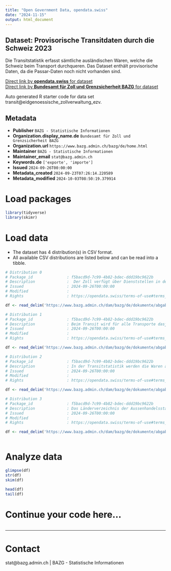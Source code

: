 ```yaml
---
title: "Open Government Data, opendata.swiss"
date: "2024-11-15"
output: html_document
---
```


## Dataset: Provisorische Transitdaten durch die Schweiz 2023

Die Transitstatistik erfasst sämtliche ausländischen Waren, welche die Schweiz beim Transport durchqueren. Das Dataset enthält provisorische Daten, da die Passar-Daten noch nicht vorhanden sind.

[Direct link by **opendata.swiss** for dataset](https://opendata.swiss/de/dataset/transit_data)<br>
[Direct link by **Bundesamt für Zoll und Grenzsicherheit BAZG** for dataset](https://www.bazg.admin.ch/bazg/de/home/themen/schweizerische-aussenhandelsstatistik/daten/verkehrmittel.html)

Auto generated R starter code for data set transit@eidgenoessische_zollverwaltung_ezv.

## Metadata

- **Publisher** `BAZG - Statistische Informationen`
- **Organization.display_name.de** `Bundesamt für Zoll und Grenzsicherheit BAZG`
- **Organization.url** `https://www.bazg.admin.ch/bazg/de/home.html`
- **Maintainer** `BAZG - Statistische Informationen`
- **Maintainer_email** `stat@bazg.admin.ch`
- **Keywords.de** `['exporte', 'importe']`
- **Issued** `2024-09-26T00:00:00`
- **Metadata_created** `2024-09-23T07:26:14.220589`
- **Metadata_modified** `2024-10-03T08:50:19.379914`


# Load packages

```r

library(tidyverse)
library(skimr)

```

# Load data

-   The dataset has 4 distribution(s) in CSV format.
-   All available CSV distributions are listed below and can be read into a tibble.

```r

# Distribution 0
# Package_id               : f5bacd9d-7c99-4b82-bdec-ddd19bc9622b
# Description              :  Der Zoll verfügt über Dienststellen in der ganzen Schweiz. Im Dienststellenverzeichnis finden Sie alle Dienststellen mit den jeweiligen Informationen.
# Issued                   : 2024-09-26T00:00:00
# Modified                 : 
# Rights                   : https://opendata.swiss/terms-of-use#terms_by_ask

df <- read_delim('https://www.bazg.admin.ch/dam/bazg/de/dokumente/abgaben/aussenhandelstatistik/diffusion/Daten/Verkehrsmittel/ogd_zollstellen_transit.csv.download.csv/ogd_zollstellen_transit.csv')

# Distribution 1
# Package_id               : f5bacd9d-7c99-4b82-bdec-ddd19bc9622b
# Description              : Beim Transit wird für alle Transporte dasjenige Verkehrsmittel aufgeführt, mit welchem die längste Wegstrecke innerhalb der Schweiz zurückgelegt wurde. Der Transit kann entweder auf der Schiene, Strasse oder per Pipeline erfolgen. Nicht erfasst werden Transite im Schiffs- und Luftverkehr.
# Issued                   : 2024-09-26T00:00:00
# Modified                 : 
# Rights                   : https://opendata.swiss/terms-of-use#terms_by_ask

df <- read_delim('https://www.bazg.admin.ch/dam/bazg/de/dokumente/abgaben/aussenhandelstatistik/diffusion/Daten/Verkehrsmittel/ogd_verkehrstraeger_transit.csv.download.csv/ogd_verkehrstraeger_transit.csv')

# Distribution 2
# Package_id               : f5bacd9d-7c99-4b82-bdec-ddd19bc9622b
# Description              : In der Transitstatistik werden die Waren auf Basis von einer für die Schweiz spezifischen Nomenklatur klassifiziert. Die in der Zollanmeldung verfügbare Warenbeschreibung ermöglicht diese Klassifizierung.
# Issued                   : 2024-09-26T00:00:00
# Modified                 : 
# Rights                   : https://opendata.swiss/terms-of-use#terms_by_ask

df <- read_delim('https://www.bazg.admin.ch/dam/bazg/de/dokumente/abgaben/aussenhandelstatistik/diffusion/Daten/Verkehrsmittel/ogd_warengruppen_transit.csv.download.csv/ogd_warengruppen_transit.csv')

# Distribution 3
# Package_id               : f5bacd9d-7c99-4b82-bdec-ddd19bc9622b
# Description              : Das Länderverzeichnis der Aussenhandelsstatistik ist nur für statistische Zwecke bestimmt. Die verwendeten Bezeichnungen sowie der Umstand, ob einzelne Länder bzw. Regionen erwähnt sind oder nicht, kommt nicht einer Stellungnahme des BAZG oder einer anderen schweizerischen Behörde über den juristischen Status der Länder gleich
# Issued                   : 2024-09-26T00:00:00
# Modified                 : 
# Rights                   : https://opendata.swiss/terms-of-use#terms_by_ask

df <- read_delim('https://www.bazg.admin.ch/dam/bazg/de/dokumente/abgaben/aussenhandelstatistik/diffusion/Daten/Verkehrsmittel/ogd_laender_transit.csv.download.csv/ogd_laender_transit.csv')



```

# Analyze data

```r

glimpse(df)
str(df)
skim(df)

head(df)
tail(df)

```

# Continue your code here...

```r

```

------------------------------------------------------------------------

# Contact

stat@bazg.admin.ch | BAZG - Statistische Informationen
